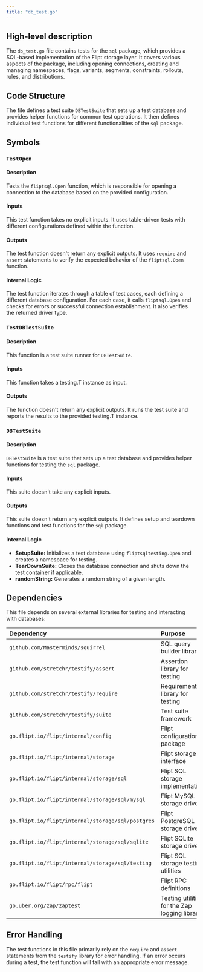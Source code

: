 ```yaml
---
title: "db_test.go"
---
```


## High-level description
The `db_test.go` file contains tests for the `sql` package, which provides a SQL-based implementation of the Flipt storage layer. It covers various aspects of the package, including opening connections, creating and managing namespaces, flags, variants, segments, constraints, rollouts, rules, and distributions.

## Code Structure
The file defines a test suite `DBTestSuite` that sets up a test database and provides helper functions for common test operations. It then defines individual test functions for different functionalities of the `sql` package.

## Symbols

### `TestOpen`
#### Description
Tests the `fliptsql.Open` function, which is responsible for opening a connection to the database based on the provided configuration.

#### Inputs
This test function takes no explicit inputs. It uses table-driven tests with different configurations defined within the function.

#### Outputs
The test function doesn't return any explicit outputs. It uses `require` and `assert` statements to verify the expected behavior of the `fliptsql.Open` function.

#### Internal Logic
The test function iterates through a table of test cases, each defining a different database configuration. For each case, it calls `fliptsql.Open` and checks for errors or successful connection establishment. It also verifies the returned driver type.

### `TestDBTestSuite`
#### Description
This function is a test suite runner for `DBTestSuite`.

#### Inputs
This function takes a testing.T instance as input.

#### Outputs
The function doesn't return any explicit outputs. It runs the test suite and reports the results to the provided testing.T instance.

### `DBTestSuite`
#### Description
`DBTestSuite` is a test suite that sets up a test database and provides helper functions for testing the `sql` package.

#### Inputs
This suite doesn't take any explicit inputs.

#### Outputs
This suite doesn't return any explicit outputs. It defines setup and teardown functions and test functions for the `sql` package.

#### Internal Logic
- **SetupSuite:** Initializes a test database using `fliptsqltesting.Open` and creates a namespace for testing.
- **TearDownSuite:** Closes the database connection and shuts down the test container if applicable.
- **randomString:** Generates a random string of a given length.

## Dependencies
This file depends on several external libraries for testing and interacting with databases:

| Dependency | Purpose |
|:-----------|:--------|
| `github.com/Masterminds/squirrel` | SQL query builder library |
| `github.com/stretchr/testify/assert` | Assertion library for testing |
| `github.com/stretchr/testify/require` | Requirement library for testing |
| `github.com/stretchr/testify/suite` | Test suite framework |
| `go.flipt.io/flipt/internal/config` | Flipt configuration package |
| `go.flipt.io/flipt/internal/storage` | Flipt storage interface |
| `go.flipt.io/flipt/internal/storage/sql` | Flipt SQL storage implementation |
| `go.flipt.io/flipt/internal/storage/sql/mysql` | Flipt MySQL storage driver |
| `go.flipt.io/flipt/internal/storage/sql/postgres` | Flipt PostgreSQL storage driver |
| `go.flipt.io/flipt/internal/storage/sql/sqlite` | Flipt SQLite storage driver |
| `go.flipt.io/flipt/internal/storage/sql/testing` | Flipt SQL storage testing utilities |
| `go.flipt.io/flipt/rpc/flipt` | Flipt RPC definitions |
| `go.uber.org/zap/zaptest` | Testing utilities for the Zap logging library |

## Error Handling
The test functions in this file primarily rely on the `require` and `assert` statements from the `testify` library for error handling. If an error occurs during a test, the test function will fail with an appropriate error message.
